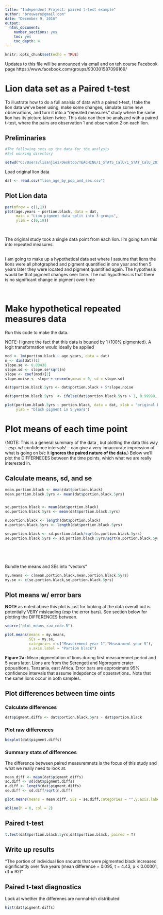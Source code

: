 ---
title: "Independent Project: paired t-test example"
author: "brouwern@gmail.com"
date: "December 9, 2016"
output:
  html_document:
    number_sections: yes
    toc: yes
    toc_depth: 4
---

```{r setup, include=FALSE}
knitr::opts_chunk$set(echo = TRUE)
```

Updates to this file will be announced via email and on teh course Facebook page https://www.facebook.com/groups/930301587096169/



# Lion data set as a Paired t-test

To illustrate how to do a full analsis of data with a paired t-test, I take the lion data we've been using, make some changes, simulate some new observations, and turn it into a "repeated measures" study where the same lion has its picture taken twice.  This data can then be analyzed wtih a paired t-test, where the pairs are observation 1 and observation 2 on each lion. 


## Preliminaries
```{r}
#The following sets up the data for the analysis
#Set working directory

setwd("C:/Users/lisanjie2/Desktop/TEACHING/1_STATS_CalU/1_STAT_CalU_2016_by_NLB/Lecture/Unit3_regression/last_week")
```

Load original lion data
```{r}
dat <- read.csv("lion_age_by_pop_and_sex.csv")
```




## Plot Lion data
```{r}
par(mfrow = c(1,1))
plot(age.years ~ portion.black, data = dat,
     main = "Lion pigment data split into 3 groups",
     ylim = c(0,19))
```

<br>

The original study took a single data point from each lion.  I'm going turn this into repeated measures.


<br>
I am going to make up a hypothetical data set where I assume that lions the lions were all photgraphed and pigment quantified in one year and then 5 years later they were located and pigment quantified again.  The hypothesis would be that pigment changes over time.  The null hypothesis is that there is no significant change in pigment over time

<br>

# Make hypothetical repeated measures data


Run this code to make the data. 

NOTE: I ignore the fact that this data is bouned by 1 (100% pigmented).  A logit transformation would ideally be applied
```{r}

mod <- lm(portion.black ~ age.years, data = dat)
n <- dim(dat)[1]
slope.se <- 0.00438
slope.sd <- slope.se*sqrt(n)
slope <- coef(mod)[2]
slope.noise <- slope + rnorm(n,mean = 0, sd = slope.sd)

dat$portion.black.5yrs <- dat$portion.black + 5*slope.noise

dat$portion.black.5yrs  <- ifelse(dat$portion.black.5yrs > 1, 0.99999, dat$portion.black.5yrs )

plot(portion.black.5yrs ~ portion.black, data = dat, xlab = "original black pigment",
     ylab = "black pigment in 5 years")

```


# Plot means of each time point

(NOTE: This is a general summary of the data , but plotting the data this way -- esp. w/ confidence intervals! -- can give a very innaccurate impression of what is going on b/c it **ignores the paired nature of the data.**)  Below we'll plot the DIFFERNECES between the time points, which what we are really interested in.  

## Calculate means, sd, and se
```{r}
mean.portion.black <- mean(dat$portion.black)
mean.portion.black.5yrs <- mean(dat$portion.black.5yrs)


sd.portion.black <- mean(dat$portion.black)
sd.portion.black.5yrs <- mean(dat$portion.black.5yrs)

n.portion.black <- length(dat$portion.black)
n.portion.black.5yrs <- length(dat$portion.black.5yrs)

se.portion.black <- sd.portion.black/sqrt(n.portion.black.5yrs)
se.portion.black.5yrs <- sd.portion.black.5yrs/sqrt(n.portion.black.5yrs)



```

<br><br>

Bundle the means and SEs into "vectors"

```{r}
my.means <- c(mean.portion.black,mean.portion.black.5yrs)
my.se <- c(se.portion.black,se.portion.black.5yrs)
```

## Plot means w/ error bars


**NOTE** as noted above this plot is just for looking at the data overall but is potentially VERY misleading (esp the error bars).  See section below for plotting the DIFFERENCES between.
```{r, echo = F}
source("plot_means_raw_code.R")
```

```{r}
plot.means(means = my.means,
           SEs = my.se,
           categories = c("Measurement year 1","Measurment year 5"),
           y.axis.label = "Portion black")
```

**Figure 2a:** Mean pigmentation of lions during first measuremnet period and 5 years later.  Lions are from the Serengeti and Ngorogoro crater popualtions, Tanzania, east Africa.  Error bars are approximate 95% confidence intervals that assume indepdence of obseravtions..  Note that the same lions occur in both samples.


## Plot differences between time oints


### Calculate differences

```{r}
dat$pigment.diffs <- dat$portion.black.5yrs - dat$portion.black
```


### Plot raw differences

```{r}
boxplot(dat$pigment.diffs)
```



### Summary stats of differences

The difference between paired measuremnets is the focus of this study and what we really need to look at.

```{r}
mean.diff <- mean(dat$pigment.diffs)
sd.diff <- sd(dat$pigment.diffs)
n.diff <- length(dat$pigment.diffs)
se.diff <- sd.diff/sqrt(n.diff)

plot.means(means = mean.diff, SEs = se.diff,categories = "",y.axis.label = "5 year diff. in pigmentation")

abline(h = 0, col = 2)
```


## Paired t-test

```{r}
t.test(dat$portion.black.5yrs,dat$portion.black, paired = T)
```

## Write up results

"The portion of individual lion snounts that were pigmented black increased significantly over five years (mean difference = 0.095, t = 4.43, p < 0.00001, df = 92)"



## Paired t-test diagnostics

Look at whether the differenes are normal-ish distributed

```{r}
hist(dat$pigment.diffs)
```


